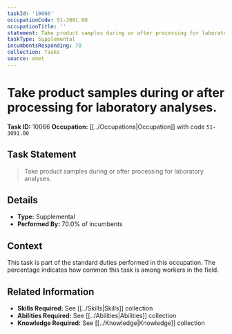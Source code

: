 ```yaml
---
taskId: '10066'
occupationCode: 51-3091.00
occupationTitle: ''
statement: Take product samples during or after processing for laboratory analyses.
taskType: Supplemental
incumbentsResponding: 70
collection: Tasks
source: onet
---
```

# Take product samples during or after processing for laboratory analyses.

**Task ID:** 10066
**Occupation:** [[../Occupations|Occupation]] with code `51-3091.00`

## Task Statement

> Take product samples during or after processing for laboratory analyses.

## Details

- **Type:** Supplemental
- **Performed By:** 70.0% of incumbents

## Context

This task is part of the standard duties performed in this occupation. The percentage indicates how common this task is among workers in the field.

## Related Information

- **Skills Required:** See [[../Skills|Skills]] collection
- **Abilities Required:** See [[../Abilities|Abilities]] collection
- **Knowledge Required:** See [[../Knowledge|Knowledge]] collection
